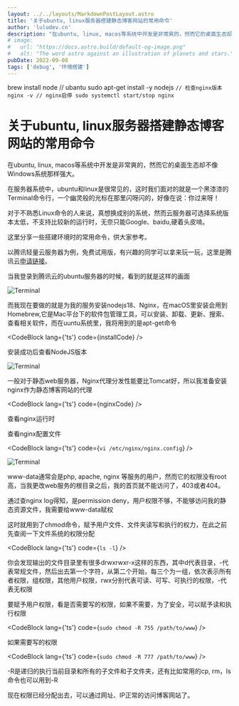 ```yaml
---
layout: ../../layouts/MarkdownPostLayout.astro
title: '关于ubuntu, linux服务器搭建静态博客网站的常用命令'
author: 'luludev.cn'
description: "在ubuntu, linux, macos等系统中开发是非常爽的，然而它的桌面生态却不像Windows系统那样强大"
# image:
#   url: "https://docs.astro.build/default-og-image.png"
#   alt: "The word astro against an illustration of planets and stars."
pubDate: 2022-09-08
tags: ['debug', '环境搭建']
---
```


brew install node
// ubantu
sudo apt-get install -y nodejs
`
// 检查nginx版本
nginx -v
// nginx启停
sudo systemctl start/stop nginx
`

# 关于ubuntu, linux服务器搭建静态博客网站的常用命令

在ubuntu, linux, macos等系统中开发是非常爽的，然而它的桌面生态却不像Windows系统那样强大。

在服务器系统中，ubuntu和linux是很常见的，这时我们面对的就是一个黑漆漆的Terminal命令行，一个幽灵般的光标在那里闪呀闪的，好像在说：你过来呀！

对于不熟悉Linux命令的人来说，真想换成别的系统，然而云服务器可选择系统版本太低，不支持比较新的运行时，无奈只能Google、baidu,硬着头皮啃。

这里分享一些搭建环境时的常用命令，供大家参考。

以腾讯轻量云服务器为例，免费试用版，有兴趣的同学可以拿来玩一玩，这里是腾讯云<a className='text-orange-300' href='https://cloud.tencent.com/act/pro/free' target='_blank'>申请链接</a>。

当我登录到腾讯云的ubuntu服务器的时候，看到的就是这样的画面

<Image src={lcoalImage1} alt="Terminal" width={400} loading="lazy" />

而我现在要做的就是为我的服务安装nodejs18、Nginx，在macOS里安装会用到Homebrew,它是Mac平台下的软件包管理工具，可以安装、卸载、更新、搜索、查看相关软件，而在uuntu系统里，我将用到的是apt-get命令

<CodeBlock lang={'ts'} code={installCode} />

安装成功后查看NodeJS版本

<Image src={lcoalImage2} alt="Terminal" width={400} loading="lazy" />

一般对于静态web服务器，Nginx代理分发性能要比Tomcat好，所以我准备安装nginx作为静态博客网站的代理

<CodeBlock lang={'ts'} code={nginxCode} />

查看nginx运行时

查看nginx配置文件

<CodeBlock lang={'ts'} code={`vi /etc/nginx/nginx.config`} />

<Image src={lcoalImage3} alt="Terminal" width={400} loading="lazy" />

www-data通常会是php, apache, nginx 等服务的用户，然而它的权限没有root高，当我更改web服务的根目录之后，我的首页就不能访问了，403或者404。

通过查nginx log得知，是permission deny，用户权限不够，不能够访问我的静态资源文件，我需要给www-data赋权

这时就用到了chmod命令，赋予用户文件、文件夹读写和执行的权力，在此之前先查阅一下文件系统的权限分配

<CodeBlock lang={'ts'} code={`ls -l`} />

你会发现输出的文件目录里有很多drwxrwxr-x这样的东西，其中d代表目录，-代表常规文件，然后出去第一个字符，从第二个开始，每三个为一组，依次表示所有者权限，组权限，其他用户权限，rwx分别代表可读、可写、可执行的权限，-代表无权限

要赋予用户权限，看是否需要写的权限，如果不需要，为了安全，可以赋予读和执行权限

<CodeBlock lang={'ts'} code={`sudo chmod -R 755 /path/to/www`} />

如果需要写的权限

<CodeBlock lang={'ts'} code={`sudo chmod -R 777 /path/to/www`} />

-R是递归的执行当前目录和所有的子文件和子文件夹，还有比如常用的cp, rm，ls命令也可以用到-R

现在权限已经分配出去，可以通过网址、IP正常的访问博客网站了。








